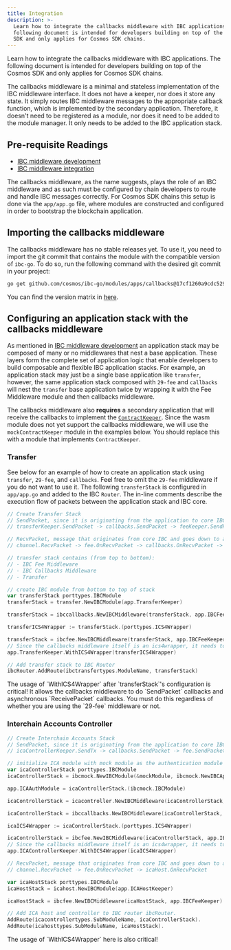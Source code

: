 ```yaml
---
title: Integration
description: >-
  Learn how to integrate the callbacks middleware with IBC applications. The
  following document is intended for developers building on top of the Cosmos
  SDK and only applies for Cosmos SDK chains.
---
```


Learn how to integrate the callbacks middleware with IBC applications. The following document is intended for developers building on top of the Cosmos SDK and only applies for Cosmos SDK chains.

The callbacks middleware is a minimal and stateless implementation of the IBC middleware interface. It does not have a keeper, nor does it store any state. It simply routes IBC middleware messages to the appropriate callback function, which is implemented by the secondary application. Therefore, it doesn't need to be registered as a module, nor does it need to be added to the module manager. It only needs to be added to the IBC application stack.

## Pre-requisite Readings

* [IBC middleware development](/docs/ibc/v7.8.x//ibc/middleware/develop)
* [IBC middleware integration](/docs/ibc/v7.8.x//01-ibc/04-middleware/integration)

The callbacks middleware, as the name suggests, plays the role of an IBC middleware and as such must be configured by chain developers to route and handle IBC messages correctly.
For Cosmos SDK chains this setup is done via the `app/app.go` file, where modules are constructed and configured in order to bootstrap the blockchain application.

## Importing the callbacks middleware

The callbacks middleware has no stable releases yet. To use it, you need to import the git commit that contains the module with the compatible version of `ibc-go`. To do so, run the following command with the desired git commit in your project:

```sh
go get github.com/cosmos/ibc-go/modules/apps/callbacks@17cf1260a9cdc5292512acc9bcf6336ef0d917f4
```

You can find the version matrix in [here](/docs/ibc/v7.8.x////docs/04-middleware/01-callbacks/integration#importing-the-callbacks-middleware).

## Configuring an application stack with the callbacks middleware

As mentioned in [IBC middleware development](/docs/ibc/v7.8.x//ibc/middleware/develop) an application stack may be composed of many or no middlewares that nest a base application.
These layers form the complete set of application logic that enable developers to build composable and flexible IBC application stacks.
For example, an application stack may just be a single base application like `transfer`, however, the same application stack composed with `29-fee` and `callbacks` will nest the `transfer` base application twice by wrapping it with the Fee Middleware module and then callbacks middleware.

The callbacks middleware also **requires** a secondary application that will receive the callbacks to implement the [`ContractKeeper`](https://github.com/cosmos/ibc-go/blob/v7.3.0/modules/apps/callbacks/types/expected_keepers.go#L11-L83). Since the wasm module does not yet support the callbacks middleware, we will use the `mockContractKeeper` module in the examples below. You should replace this with a module that implements `ContractKeeper`.

### Transfer

See below for an example of how to create an application stack using `transfer`, `29-fee`, and `callbacks`. Feel free to omit the `29-fee` middleware if you do not want to use it.
The following `transferStack` is configured in `app/app.go` and added to the IBC `Router`.
The in-line comments describe the execution flow of packets between the application stack and IBC core.

```go expandable
// Create Transfer Stack
// SendPacket, since it is originating from the application to core IBC:
// transferKeeper.SendPacket -> callbacks.SendPacket -> feeKeeper.SendPacket -> channel.SendPacket

// RecvPacket, message that originates from core IBC and goes down to app, the flow is the other way
// channel.RecvPacket -> fee.OnRecvPacket -> callbacks.OnRecvPacket -> transfer.OnRecvPacket

// transfer stack contains (from top to bottom):
// - IBC Fee Middleware
// - IBC Callbacks Middleware
// - Transfer

// create IBC module from bottom to top of stack
var transferStack porttypes.IBCModule
transferStack = transfer.NewIBCModule(app.TransferKeeper)

transferStack = ibccallbacks.NewIBCMiddleware(transferStack, app.IBCFeeKeeper, app.MockContractKeeper, maxCallbackGas)

transferICS4Wrapper := transferStack.(porttypes.ICS4Wrapper)

transferStack = ibcfee.NewIBCMiddleware(transferStack, app.IBCFeeKeeper)
// Since the callbacks middleware itself is an ics4wrapper, it needs to be passed to the transfer keeper
app.TransferKeeper.WithICS4Wrapper(transferICS4Wrapper)

// Add transfer stack to IBC Router
ibcRouter.AddRoute(ibctransfertypes.ModuleName, transferStack)
```

<Warning>
The usage of `WithICS4Wrapper` after `transferStack`'s configuration is critical! It allows the callbacks middleware to do `SendPacket` callbacks and asynchronous `ReceivePacket` callbacks. You must do this regardless of whether you are using the `29-fee` middleware or not.
</Warning>

### Interchain Accounts Controller

```go expandable
// Create Interchain Accounts Stack
// SendPacket, since it is originating from the application to core IBC:
// icaControllerKeeper.SendTx -> callbacks.SendPacket -> fee.SendPacket -> channel.SendPacket

// initialize ICA module with mock module as the authentication module on the controller side
var icaControllerStack porttypes.IBCModule
icaControllerStack = ibcmock.NewIBCModule(&mockModule, ibcmock.NewIBCApp("", scopedICAMockKeeper))

app.ICAAuthModule = icaControllerStack.(ibcmock.IBCModule)

icaControllerStack = icacontroller.NewIBCMiddleware(icaControllerStack, app.ICAControllerKeeper)

icaControllerStack = ibccallbacks.NewIBCMiddleware(icaControllerStack, app.IBCFeeKeeper, app.MockContractKeeper, maxCallbackGas)

icaICS4Wrapper := icaControllerStack.(porttypes.ICS4Wrapper)

icaControllerStack = ibcfee.NewIBCMiddleware(icaControllerStack, app.IBCFeeKeeper)
// Since the callbacks middleware itself is an ics4wrapper, it needs to be passed to the ica controller keeper
app.ICAControllerKeeper.WithICS4Wrapper(icaICS4Wrapper)

// RecvPacket, message that originates from core IBC and goes down to app, the flow is:
// channel.RecvPacket -> fee.OnRecvPacket -> icaHost.OnRecvPacket

var icaHostStack porttypes.IBCModule
icaHostStack = icahost.NewIBCModule(app.ICAHostKeeper)

icaHostStack = ibcfee.NewIBCMiddleware(icaHostStack, app.IBCFeeKeeper)

// Add ICA host and controller to IBC router ibcRouter.
AddRoute(icacontrollertypes.SubModuleName, icaControllerStack).
AddRoute(icahosttypes.SubModuleName, icaHostStack).
```

<Warning>
The usage of `WithICS4Wrapper` here is also critical!
</Warning>
